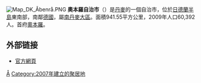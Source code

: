 {{unreferenced|time=2009-12-23T06:04:15+00:00}}
[[File:Map_DK_Åbenrå.PNG|right]]
'''奧本羅自治市'''（{{lang-da|Aabenraa Kommune}}）是[[丹麥|丹麥]]的一個自治市，位於[[日德蘭半島|日德蘭半島]]東南部，南鄰[[德國|德國]]，屬[[南丹麥大區|南丹麥大區]]。面積941.55平方公里，2009年人口60,392人。首府[[奧本羅|奧本羅]]。

== 外部链接 ==
* [http://www.aabenraa.dk/ 官方網頁] {{Wayback|url=http://www.aabenraa.dk/ |date=20191102045727 }}
{{丹麥自治市}}
{{丹麦小作品}}

[[Category:丹麥市鎮|Å]]
[[Category:2007年建立的聚居地|Category:2007年建立的聚居地]]